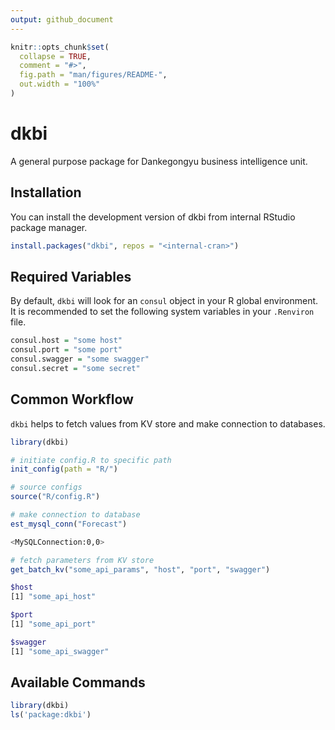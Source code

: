 ```yaml
---
output: github_document
---
```


<!-- README.md is generated from README.Rmd. Please edit that file -->

```r
knitr::opts_chunk$set(
  collapse = TRUE,
  comment = "#>",
  fig.path = "man/figures/README-",
  out.width = "100%"
)
```
# dkbi

A general purpose package for Dankegongyu business intelligence unit. 

## Installation

You can install the development version of dkbi from internal RStudio package manager.

``` r
install.packages("dkbi", repos = "<internal-cran>")
```

## Required Variables

By default, `dkbi` will look for an `consul` object in your R global environment. It is recommended to set the following system variables in your `.Renviron` file.

```r
consul.host = "some host"
consul.port = "some port"
consul.swagger = "some swagger"
consul.secret = "some secret"
```

## Common Workflow

`dkbi` helps to fetch values from KV store and make connection to databases.

```r
library(dkbi)

# initiate config.R to specific path
init_config(path = "R/")

# source configs
source("R/config.R")

# make connection to database
est_mysql_conn("Forecast")
```

```bash
<MySQLConnection:0,0>
```

```r
# fetch parameters from KV store
get_batch_kv("some_api_params", "host", "port", "swagger")
```

```bash
$host
[1] "some_api_host"

$port
[1] "some_api_port"

$swagger
[1] "some_api_swagger"
```

## Available Commands

```r
library(dkbi)
ls('package:dkbi')
```



